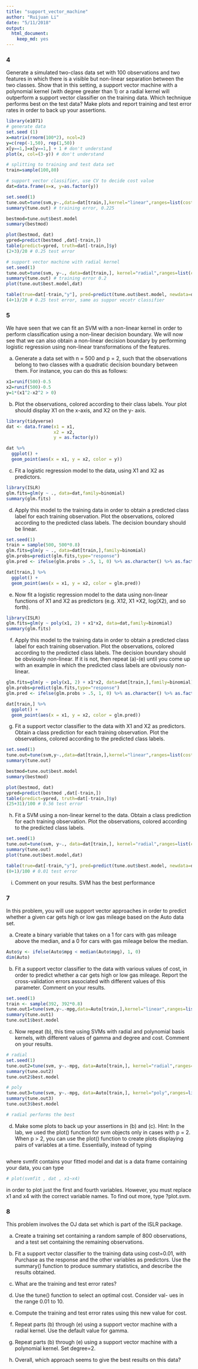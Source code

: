 ```yaml
---
title: "support_vector_machine"
author: "Ruijuan Li"
date: "5/11/2018"
output: 
  html_document: 
    keep_md: yes
---
```


### 4
Generate a simulated two-class data set with 100 observations and two features in which there is a visible but non-linear separation between the two classes. Show that in this setting, a support vector machine with a polynomial kernel (with degree greater than 1) or a radial kernel will outperform a support vector classifier on the training data. Which technique performs best on the test data? Make plots and report training and test error rates in order to back up your assertions.

```r
library(e1071)
# generate data 
set.seed (1)
x=matrix(rnorm(100*2), ncol=2)
y=c(rep(-1,50), rep(1,50))
x[y==1,]=x[y==1,] + 1 # don't understand 
plot(x, col=(3-y)) # don't understand 

# splitting to training and test data set 
train=sample(100,80)

# support vector classifier, use CV to decide cost value 
dat=data.frame(x=x, y=as.factor(y))

set.seed(1)
tune.out=tune(svm,y~.,data=dat[train,],kernel="linear",ranges=list(cost=c(0.001, 0.01, 0.1, 1,5,10,100)))
summary(tune.out) # training error, 0.225 

bestmod=tune.out$best.model 
summary(bestmod)

plot(bestmod, dat)
ypred=predict(bestmod ,dat[-train,])
table(predict=ypred, truth=dat[-train,]$y) 
(2+3)/20 # 0.25 test error 

# support vector machine with radial kernel 
set.seed(1)
tune.out=tune(svm, y~., data=dat[train,], kernel="radial",ranges=list(cost=c(0.1,1,10,100,1000),gamma=c(0.5,1,2,3,4) ))
summary(tune.out) # training error 0.2 
plot(tune.out$best.model,dat)

table(true=dat[-train,"y"], pred=predict(tune.out$best.model, newdata=dat[-train,]))
(4+1)/20 # 0.25 test error, same as suppor vecotr classifier 
```

### 5
We have seen that we can fit an SVM with a non-linear kernel in order to perform classification using a non-linear decision boundary. We will now see that we can also obtain a non-linear decision boundary by performing logistic regression using non-linear transformations of the features.

(a) Generate a data set with n = 500 and p = 2, such that the observations belong to two classes with a quadratic decision boundary between them. For instance, you can do this as follows:
```r
x1=runif(500)-0.5
x2=runif(500)-0.5
y=1*(x1^2-x2^2 > 0)
```

(b) Plot the observations, colored according to their class labels. Your plot should display X1 on the x-axis, and X2 on the y- axis.
```r
library(tidyverse)
dat <- data.frame(x1 = x1, 
                  x2 = x2,
                  y = as.factor(y))

dat %>% 
  ggplot() + 
  geom_point(aes(x = x1, y = x2, color = y))
```

(c) Fit a logistic regression model to the data, using X1 and X2 as predictors.
```r
library(ISLR)
glm.fits=glm(y ~ ., data=dat,family=binomial)
summary(glm.fits)
```

(d) Apply this model to the training data in order to obtain a predicted class label for each training observation. Plot the observations, colored according to the predicted class labels. The decision boundary should be linear.
```r
set.seed(1)
train = sample(500, 500*0.8)
glm.fits=glm(y ~ ., data=dat[train,],family=binomial)
glm.probs=predict(glm.fits,type="response")
glm.pred <- ifelse(glm.probs > .5, 1, 0) %>% as.character() %>% as.factor() 

dat[train,] %>% 
  ggplot() + 
  geom_point(aes(x = x1, y = x2, color = glm.pred))
```

(e) Now fit a logistic regression model to the data using non-linear functions of X1 and X2 as predictors (e.g. X12, X1 ×X2, log(X2), and so forth).
```r
library(ISLR)
glm.fits=glm(y ~ poly(x1, 2) + x1*x2, data=dat,family=binomial)
summary(glm.fits)
```

(f) Apply this model to the training data in order to obtain a predicted class label for each training observation. Plot the observations, colored according to the predicted class labels. The decision boundary should be obviously non-linear. If it is not, then repeat (a)-(e) until you come up with an example in which the predicted class labels are obviously non-linear.
```r
glm.fits=glm(y ~ poly(x1, 2) + x1*x2, data=dat[train,],family=binomial)
glm.probs=predict(glm.fits,type="response")
glm.pred <- ifelse(glm.probs > .5, 1, 0) %>% as.character() %>% as.factor() 

dat[train,] %>% 
  ggplot() + 
  geom_point(aes(x = x1, y = x2, color = glm.pred))
```

(g) Fit a support vector classifier to the data with X1 and X2 as predictors. Obtain a class prediction for each training observation. Plot the observations, colored according to the predicted class labels.
```r
set.seed(1)
tune.out=tune(svm,y~.,data=dat[train,],kernel="linear",ranges=list(cost=c(0.001, 0.01, 0.1, 1,5,10,100)))
summary(tune.out) 

bestmod=tune.out$best.model 
summary(bestmod)

plot(bestmod, dat)
ypred=predict(bestmod ,dat[-train,])
table(predict=ypred, truth=dat[-train,]$y) 
(25+31)/100 # 0.56 test error 
```

(h) Fit a SVM using a non-linear kernel to the data. Obtain a class prediction for each training observation. Plot the observations, colored according to the predicted class labels.
```r
set.seed(1)
tune.out=tune(svm, y~., data=dat[train,], kernel="radial",ranges=list(cost=c(0.1,1,10,100,1000),gamma=c(0.5,1,2,3,4) ))
summary(tune.out) 
plot(tune.out$best.model,dat)

table(true=dat[-train,"y"], pred=predict(tune.out$best.model, newdata=dat[-train,]))
(0+1)/100 # 0.01 test error 
```

(i) Comment on your results. 
SVM has the best performance 

### 7
In this problem, you will use support vector approaches in order to predict whether a given car gets high or low gas mileage based on the Auto data set.

(a) Create a binary variable that takes on a 1 for cars with gas mileage above the median, and a 0 for cars with gas mileage below the median.

```r
Auto$y <- ifelse(Auto$mpg < median(Auto$mpg), 1, 0)
dim(Auto)
```

(b) Fit a support vector classifier to the data with various values of cost, in order to predict whether a car gets high or low gas mileage. Report the cross-validation errors associated with different values of this parameter. Comment on your results.

```r
set.seed(1)
train <- sample(392, 392*0.8)
tune.out1=tune(svm,y~.-mpg,data=Auto[train,],kernel="linear",ranges=list(cost=c(0.001, 0.01, 0.1, 1,5,10,100)))
summary(tune.out1) 
tune.out1$best.model 
```

(c) Now repeat (b), this time using SVMs with radial and polynomial basis kernels, with different values of gamma and degree and cost. Comment on your results.
```r
# radial 
set.seed(1)
tune.out2=tune(svm, y~.-mpg, data=Auto[train,], kernel="radial",ranges=list(cost=c(0.1,1,10,100,1000),gamma=c(0.5,1,2,3,4) ))
summary(tune.out2) 
tune.out2$best.model

# poly 
tune.out3=tune(svm, y~.-mpg, data=Auto[train,], kernel="poly",ranges=list(cost=c(0.1,1,10,100,1000),degree=c(2,3,4)))
summary(tune.out3)  
tune.out3$best.model 

# radial performs the best  
```

(d) Make some plots to back up your assertions in (b) and (c).
Hint: In the lab, we used the plot() function for svm objects only in cases with p = 2. When p > 2, you can use the plot() function to create plots displaying pairs of variables at a time. Essentially, instead of typing

```r
```

where svmfit contains your fitted model and dat is a data frame containing your data, you can type
```r
# plot(svmfit , dat , x1~x4)
```

in order to plot just the first and fourth variables. However, you must replace x1 and x4 with the correct variable names. To find out more, type ?plot.svm.

### 8
This problem involves the OJ data set which is part of the ISLR package.

(a) Create a training set containing a random sample of 800 observations, and a test set containing the remaining observations.

(b) Fit a support vector classifier to the training data using
cost=0.01, with Purchase as the response and the other variables as predictors. Use the summary() function to produce summary statistics, and describe the results obtained.

(c) What are the training and test error rates?

(d) Use the tune() function to select an optimal cost. Consider val-
ues in the range 0.01 to 10.

(e) Compute the training and test error rates using this new value
for cost.

(f) Repeat parts (b) through (e) using a support vector machine
with a radial kernel. Use the default value for gamma.

(g) Repeat parts (b) through (e) using a support vector machine
with a polynomial kernel. Set degree=2.

(h) Overall, which approach seems to give the best results on this data?
